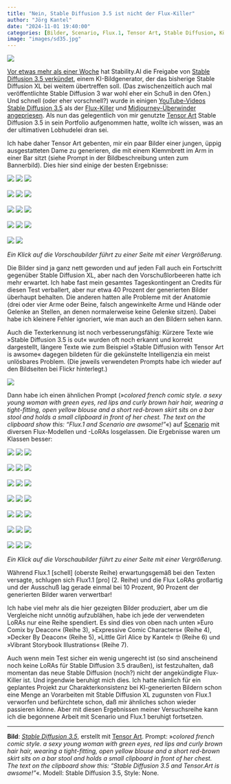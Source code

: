 ```yaml
---
title: "Nein, Stable Diffusion 3.5 ist nicht der Flux-Killer"
author: "Jörg Kantel"
date: "2024-11-01 19:40:00"
categories: [Bilder, Scenario, Flux.1, Tensor Art, Stable Diffusion, Künstliche Intelligenz]
image: "images/sd35.jpg"
---
```


[![](images/sd35-b.jpg)](https://www.flickr.com/photos/schockwellenreiter/54105625793/)

[Vor etwas mehr als einer Woche](https://kantel.github.io/posts/2024102302_little_alice/) hat Stability.AI die Freigabe von [Stable Diffusion 3.5 verkündet](https://stability.ai/news/introducing-stable-diffusion-3-5), einem KI-Bildgenerator, der das bisherige Stable Diffusion XL bei weitem übertreffen soll. (Das zwischenzeitlich auch mal veröffentlichte Stable Diffusion&nbsp;3 war wohl eher ein Schuß in den Ofen.) Und schnell (oder eher vorschnell?) wurde in einigen [YouTube-Videos Stable Diffusion 3.5](https://www.youtube.com/watch?v=FJFOnHZOMCc) als der [Flux-Killer](https://www.youtube.com/watch?v=S1URRHgYsA0) und [Midjourney-Überwinder angepriesen](https://www.youtube.com/watch?v=dgrBzkc7kas). Als nun das gelegentlich von mir genutzte [Tensor Art](http://cognitiones.kantel-chaos-team.de/technikgeschichte/rechnerundnetze/tensorart.html) Stable Diffusion 3.5 in sein Portfolio aufgenommen hatte, wollte ich wissen, was an der ultimativen Lobhudelei dran sei.

Ich habe daher Tensor Art gebenten, mir ein paar Bilder einer jungen, üppig ausgestatteten Dame zu generieren, die mit einem Klemmbrett im Arm in einer Bar sitzt (siehe Prompt in der Bildbeschreibung unten zum Bannerbild). Dies hier sind einige der besten Ergebnisse:

[![](images/sd3501.jpg)](https://www.flickr.com/photos/schockwellenreiter/54105360996/)&nbsp;[![](images/sd3502.jpg)](https://www.flickr.com/photos/schockwellenreiter/54105816840/)&nbsp;[![](images/sd3503.jpg)](https://www.flickr.com/photos/schockwellenreiter/54105817140/)<br /><br />
[![](images/sd3504.jpg)](https://www.flickr.com/photos/schockwellenreiter/54104497992/)&nbsp;[![](images/sd3505.jpg)](https://www.flickr.com/photos/schockwellenreiter/54105623208/)&nbsp;[![](images/sd3506.jpg)](https://www.flickr.com/photos/schockwellenreiter/54105623448/)<br /><br />
[![](images/sd3507.jpg)](https://www.flickr.com/photos/schockwellenreiter/54105818500/)&nbsp;[![](images/sd3508.jpg)](https://www.flickr.com/photos/schockwellenreiter/54105623843/)&nbsp;[![](images/sd3509.jpg)](https://www.flickr.com/photos/schockwellenreiter/54105703494/)<br /><br />
[![](images/sd3510.jpg)](https://www.flickr.com/photos/schockwellenreiter/54105819860/)&nbsp;[![](images/sd3511.jpg)](https://www.flickr.com/photos/schockwellenreiter/54105625518/)&nbsp;[![](images/sd3512.jpg)](https://www.flickr.com/photos/schockwellenreiter/54105626113/)<br /><br />
[![](images/sd3513.jpg)](https://www.flickr.com/photos/schockwellenreiter/54105704919/)&nbsp;[![](images/sd3514.jpg)](https://www.flickr.com/photos/schockwellenreiter/54105365241/)

*Ein Klick auf die Vorschaubilder führt zu einer Seite mit einer Vergrößerung.*

Die Bilder sind ja ganz nett geworden und auf jeden Fall auch ein Fortschritt gegenüber Stable Diffusion XL, aber nach den Vorschußlorbeeren hatte ich mehr erwartet. Ich habe fast mein gesamtes Tageskontingent an Credits für diesen Test verballert, aber nur etwa 40 Prozent der generierten Bilder überhaupt behalten. Die anderen hatten alle Probleme mit der Anatomie (drei oder vier Arme oder Beine, falsch angewinkelte Arme und Hände oder Gelenke an Stellen, an denen normalerweise keine Gelenke sitzen). Dabei habe ich kleinere Fehler ignoriert, wie man auch an den Bildern sehen kann.

Auch die Texterkennung ist noch verbesserungsfähig: Kürzere Texte wie »Stable Diffusion 3.5 is out« wurden oft noch erkannt und korrekt dargestellt, längere Texte wie zum Beispiel »Stable Diffusion with Tensor Art is awsome« dagegen bildeten für die gekünstelte Intelligenzia ein meist unlösbares Problem. (Die jeweils verwendeten Prompts habe ich wieder auf den Bildseiten bei Flickr hinterlegt.)

[![](images/flux1-b.jpg)](https://www.flickr.com/photos/schockwellenreiter/54105773718/)

Dann habe ich einen ähnlichen Prompt (»*colored french comic style. a sexy young woman with green eyes, red lips and curly brown hair hair, wearing a tight-fitting, open yellow blouse and a short red-brown skirt sits on a bar stool and holds a small clipboard in front of her chest. The text on the clipboard show this: "Flux.1 and Scenario are awsome!"*«) auf [Scenario](http://cognitiones.kantel-chaos-team.de/technikgeschichte/rechnerundnetze/scenario.html) mit diversen Flux-Modellen und -LoRAs losgelassen. Die Ergebnisse waren um Klassen besser:

[![](images/flux01.jpg)](https://www.flickr.com/photos/schockwellenreiter/54105513406/)&nbsp;[![](images/flux02.jpg)](https://www.flickr.com/photos/schockwellenreiter/54104648862/)&nbsp;[![](images/flux03.jpg)](https://www.flickr.com/photos/schockwellenreiter/54105774848/)<br /><br />
[![](images/flux04.jpg)](https://www.flickr.com/photos/schockwellenreiter/54105512911/)&nbsp;[![](images/flux05.jpg)](https://www.flickr.com/photos/schockwellenreiter/54105967410/)&nbsp;[![](images/flux06.jpg)](https://www.flickr.com/photos/schockwellenreiter/54105966565/)<br /><br />
[![](images/flux07.jpg)](https://www.flickr.com/photos/schockwellenreiter/54105853074/)&nbsp;[![](images/flux08.jpg)](https://www.flickr.com/photos/schockwellenreiter/54105772858/)&nbsp;[![](images/flux09.jpg)](https://www.flickr.com/photos/schockwellenreiter/54105965465/)<br /><br />
[![](images/flux10.jpg)](https://www.flickr.com/photos/schockwellenreiter/54105852044/)&nbsp;[![](images/flux11.jpg)](https://www.flickr.com/photos/schockwellenreiter/54105964675/)&nbsp;[![](images/flux12.jpg)](https://www.flickr.com/photos/schockwellenreiter/54105771548/)<br /><br />
[![](images/flux13.jpg)](https://www.flickr.com/photos/schockwellenreiter/54105850659/)&nbsp;[![](images/flux14.jpg)](https://www.flickr.com/photos/schockwellenreiter/54105769548/)&nbsp;[![](images/flux15.jpg)](https://www.flickr.com/photos/schockwellenreiter/54104643547/)<br /><br />
[![](images/flux16.jpg)](https://www.flickr.com/photos/schockwellenreiter/54105848814/)&nbsp;[![](images/flux17.jpg)](https://www.flickr.com/photos/schockwellenreiter/54104642782/)&nbsp;[![](images/flux18.jpg)](https://www.flickr.com/photos/schockwellenreiter/54104641732/)<br /><br />
[![](images/flux19.jpg)](https://www.flickr.com/photos/schockwellenreiter/54105766458/)&nbsp;[![](images/flux20.jpg)](https://www.flickr.com/photos/schockwellenreiter/54105505351/)&nbsp;[![](images/flux21.jpg)](https://www.flickr.com/photos/schockwellenreiter/54105846799/)

*Ein Klick auf die Vorschaubilder führt zu einer Seite mit einer Vergrößerung.*

Während Flux.1 [schell] (oberste Reihe) erwartungsgemäß bei den Texten versagte, schlugen sich Flux1.1 [pro] (2.&nbsp;Reihe) und die Flux LoRAs großartig und der Ausschuß lag gerade einmal bei 10 Prozent, 90 Prozent der generierten Bilder waren verwertbar!

Ich habe viel mehr als die hier gezeigten Bilder produziert, aber um die Vergleiche nicht unnötig aufzublähen, habe ich jede der verwendeten LoRAs nur eine Reihe spendiert. Es sind dies von oben nach unten »Euro Comix by Deacon« (Reihe&nbsp;3), »Expressive Comic Characters« (Reihe&nbsp;4), »Decker By Deacon« (Reihe&nbsp;5), »Little Girl Alice by Kantel« 🤓 (Reihe&nbsp;6) und »Vibrant Storybook Illustrations« (Reihe&nbsp;7).

Auch wenn mein Test sicher ein wenig ungerecht ist (so sind anscheinend noch keine LoRAs für Stable Diffusion 3.5 draußen), ist festzuhalten, daß momentan das neue Stable Diffusion (noch?) nicht der angekündigte Flux-Killer ist. Und irgendwie beruhigt mich dies. Ich hatte nämlich für ein geplantes Projekt zur Charakterkonsistenz bei KI-generierten Bildern schon eine Menge an Vorarbeiten mit Stable Diffusion XL zugunsten von Flux.1 verworfen und befürchtete schon, daß mir ähnliches schon wieder passieren könne. Aber mit diesen Ergebnissen meiner Versuchsreihe kann ich die begonnene Arbeit mit Scenario und Flux.1 beruhigt fortsetzen.

---

**Bild**: *[Stable Diffusion 3.5](https://www.flickr.com/photos/schockwellenreiter/54105625793/)*, erstellt mit [Tensor Art](http://cognitiones.kantel-chaos-team.de/technikgeschichte/rechnerundnetze/tensorart.html). Prompt: »*colored french comic style. a sexy young woman with green eyes, red lips and curly brown hair hair, wearing a tight-fitting, open yellow blouse and a short red-brown skirt sits on a bar stool and holds a small clipboard in front of her chest. The text on the clipboard show this: "Stable Diffusion 3.5 and Tensor.Art is awsome!"*«. Modell: Stable Diffusion 3.5, Style: None.